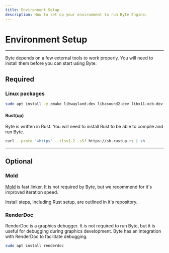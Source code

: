 ```yaml
---
title: Environment Setup
description: How to set up your environment to run Byte Engine.
---
```


# Environment Setup

---

Byte depends on a few external tools to work properly. You will need to install them before you can start using Byte.

## Required

### Linux packages

```bash
sudo apt install -y cmake libwayland-dev libasound2-dev libx11-xcb-dev libvulkan-dev vulkan-tools vulkan-validationlayers
```

#### Rust(up)
Byte is written in Rust. You will need to install Rust to be able to compile and run Byte.

```bash
curl --proto '=https' --tlsv1.2 -sSf https://sh.rustup.rs | sh
```

---

## Optional

### Mold
[Mold](https://github.com/rui314/mold) is fast linker. It is not required by Byte, but we recommend for it's improved iteration speed.

Install steps, including Rust setup, are outlined in it's repository.

### RenderDoc
RenderDoc is a graphics debugger. It is not required to run Byte, but it is useful for debugging during graphics development.
Byte has an integration with RenderDoc to facilitate debugging.


```bash
sudo apt install renderdoc
```
